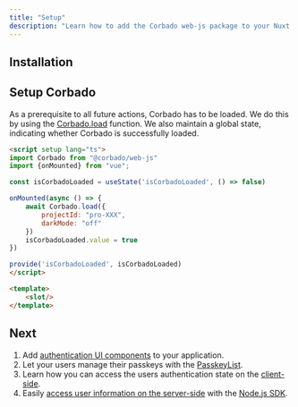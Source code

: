 ```yaml
---
title: "Setup"
description: "Learn how to add the Corbado web-js package to your Nuxt.js application."
---
```



## Installation

<Installation />

## Setup Corbado

As a prerequisite to all future actions, Corbado has to be loaded.
We do this by using the [Corbado.load](/fullstack-integration/nuxt-js) function.
We also maintain a global state, indicating whether Corbado is successfully loaded.

```html layouts/default.vue
<script setup lang="ts">
import Corbado from "@corbado/web-js"
import {onMounted} from "vue";

const isCorbadoLoaded = useState('isCorbadoLoaded', () => false)

onMounted(async () => {
    await Corbado.load({
        projectId: "pro-XXX",
        darkMode: "off"
    })
    isCorbadoLoaded.value = true
})

provide('isCorbadoLoaded', isCorbadoLoaded)
</script>

<template>
    <slot/>
</template>
```

<CorbadoProviderReference isWebJS={true} />

## Next

1. Add [authentication UI components](/fullstack-integration/nuxt-js/corbadoauth) to your application.
2. Let your users manage their passkeys with the [PasskeyList](/fullstack-integration/nuxt-js/passkeylist).
3. Learn how you can access the users authentication state on the [client-side](/fullstack-integration/nuxt-js/authentication-state-client).
4. Easily [access user information on the server-side](/fullstack-integration/nuxt-js/authentication-state-server)
with the [Node.js SDK](/backend-integration/node-js-sdk).